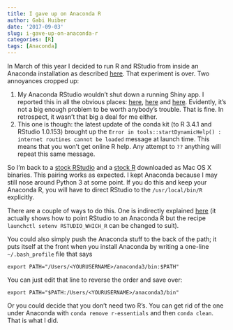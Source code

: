 ```yaml
---
title: I gave up on Anaconda R
author: Gabi Huiber
date: '2017-09-03'
slug: i-gave-up-on-anaconda-r
categories: [R]
tags: [Anaconda]
---
```


In March of this year I decided to run R and RStudio from inside an Anaconda installation as described [here](https://docs.continuum.io/anaconda/user-guide/tasks/use-r-language?utm_source=housefile&utm_medium=email&utm_campaign=onboarding_cheat_sheet&mkt_tok=eyJpIjoiWVRneE9UUmlaREV6WVRoaSIsInQiOiJmVEF2S1l0NHZsQSs3enM4VlNSOW5MTVF4aEE3eVNVQ3JhXC9WSFZTMzJGa1Q3UlJaNURJd3Zud0FsTnR6NjRhdnRMeDBmUzR3Q0pDRWM4SVpBMDAyQUo0eVU0RXoxS2RDK2xuSWlPckQ0bkN3UTBOSEF2dHpZaE9ER2RBMEJZYWoifQ%3D%3D#). That experiment is over. Two annoyances cropped up: 

  1. My Anaconda RStudio wouldn't shut down a running Shiny app. I reported this in all the obvious places: [here](https://support.rstudio.com/hc/en-us/community/posts/115006375927-Shiny-apps-and-dashboards-won-t-stop), [here](https://github.com/ContinuumIO/anaconda-issues/issues/1732) and [here](https://stackoverflow.com/questions/44008205/rstudio-behaves-in-unexpected-ways-in-anaconda). Evidently, it's not a big enough problem to be worth anybody's trouble. That is fine. In retrospect, it wasn't that big a deal for me either.
  2. This one is though: the latest update of the conda kit (to R 3.4.1 and RStudio 1.0.153) brought up the `Error in tools::startDynamicHelp() : internet routines cannot be loaded` message at launch time. This means that you won't get online R help. Any attempt to `??` anything will repeat this same message.

So I'm back to a [stock RStudio](https://www.rstudio.com/products/rstudio/download/) and a [stock R](https://cran.r-project.org/) downloaded as Mac OS X binaries. This pairing works as expected. I kept Anaconda because I may still nose around Python 3 at some point. If you do this and keep your Anaconda R, you will have to direct RStudio to the `/usr/local/bin/R` explicitly. 

There are a couple of ways to do this. One is indirectly explained [here](https://stackoverflow.com/questions/38534383/how-to-set-up-conda-installed-r-for-use-with-rstudio) (it actually shows how to point RStudio to an Anaconda R but the recipe `launchctl setenv RSTUDIO_WHICH_R` can be changed to suit).

You could also simply push the Anaconda stuff to the back of the path; it puts itself at the front when you install Anaconda by writing a one-line `~/.bash_profile` file that says
```
export PATH="/Users/<YOURUSERNAME>/anaconda3/bin:$PATH"
```
You can just edit that line to reverse the order and save over:
```
export PATH="$PATH:/Users/<YOURUSERNAME>/anaconda3/bin"
```

Or you could decide that you don't need two R's. You can get rid of the one under Anaconda with `conda remove r-essentials` and then `conda clean`. That is what I did.